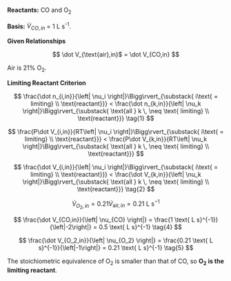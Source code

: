 
**Reactants:** CO and O~2~

**Basis:** $\dot V_{CO,in}$ = 1 L s^-1^.

**Given Relationships**

$$
\dot V_{\text{air},in}$ = \dot V_{CO,in}
$$

Air is 21% O~2~.

**Limiting Reactant Criterion**

$$
\frac{\dot n_{i,in}}{\left| \nu_i \right|}\Bigg\rvert_{\substack{ i\text{ = limiting} \\ \text{reactant}}} < \frac{\dot n_{k,in}}{\left| \nu_k \right|}\Bigg\rvert_{\substack{ \text{all } k \, \neq  \text{ limiting} \\ \text{reactant}}} \tag{1}
$$

$$
\frac{P\dot V_{i,in}}{RT\left| \nu_i \right|}\Bigg\rvert_{\substack{ i\text{ = limiting} \\ \text{reactant}}} < \frac{P\dot V_{k,in}}{RT\left| \nu_k \right|}\Bigg\rvert_{\substack{ \text{all } k \, \neq  \text{ limiting} \\ \text{reactant}}}
$$

$$
\frac{\dot V_{i,in}}{\left| \nu_i \right|}\Bigg\rvert_{\substack{ i\text{ = limiting} \\ \text{reactant}}} < \frac{\dot V_{k,in}}{\left| \nu_k \right|}\Bigg\rvert_{\substack{ \text{all } k \, \neq  \text{ limiting} \\ \text{reactant}}} \tag{2}
$$

$$
\dot V_{O_2,in} = 0.21 \dot V_{\text{air},in} = 0.21 \text{ L s}^{-1} \tag{3}
$$

$$
\frac{\dot V_{CO,in}}{\left| \nu_{CO} \right|} = \frac{1 \text{ L s}^{-1}}{\left|-2\right|} = 0.5 \text{ L s}^{-1} \tag{4}
$$

$$
\frac{\dot V_{O_2,in}}{\left| \nu_{O_2} \right|} = \frac{0.21 \text{ L s}^{-1}}{\left|-1\right|} = 0.21 \text{ L s}^{-1} \tag{5}
$$

The stoichiometric equivalence of O~2~ is smaller than that of CO, so **O~2~ is the limiting reactant**.